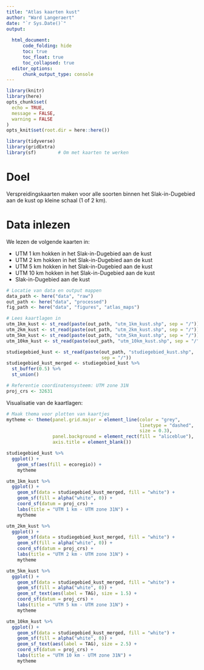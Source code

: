 ```yaml
---
title: "Atlas kaarten kust"
author: "Ward Langeraert"
date: "`r Sys.Date()`"
output: 
  
  html_document:
      code_folding: hide
      toc: true
      toc_float: true
      toc_collapsed: true
  editor_options:
      chunk_output_type: console
---
```


```r
library(knitr)
library(here)
opts_chunk$set(
  echo = TRUE,
  message = FALSE,
  warning = FALSE
)
opts_knit$set(root.dir = here::here())

library(tidyverse)
library(gridExtra)
library(sf)        # Om met kaarten te werken
```


# Doel

Verspreidingskaarten maken voor alle soorten binnen het Slak-in-Dugebied aan de kust op kleine schaal (1 of 2 km).


# Data inlezen

We lezen de volgende kaarten in: 

- UTM 1 km hokken in het Slak-in-Dugebied aan de kust
- UTM 2 km hokken in het Slak-in-Dugebied aan de kust
- UTM 5 km hokken in het Slak-in-Dugebied aan de kust
- UTM 10 km hokken in het Slak-in-Dugebied aan de kust
- Slak-in-Dugebied aan de kust

```r
# Locatie van data en output mappen
data_path <- here("data", "raw")
out_path <- here("data", "processed")
fig_path <- here("data", "figures", "atlas_maps")

# Lees kaartlagen in
utm_1km_kust <- st_read(paste(out_path, "utm_1km_kust.shp", sep = "/"))
utm_2km_kust <- st_read(paste(out_path, "utm_2km_kust.shp", sep = "/"))
utm_5km_kust <- st_read(paste(out_path, "utm_5km_kust.shp", sep = "/"))
utm_10km_kust <- st_read(paste(out_path, "utm_10km_kust.shp", sep = "/"))

studiegebied_kust <- st_read(paste(out_path, "studiegebied_kust.shp", 
                                   sep = "/"))
studiegebied_kust_merged <- studiegebied_kust %>%
  st_buffer(0.5) %>%
  st_union()

# Referentie coordinatensysteem: UTM zone 31N
proj_crs <- 32631
```

Visualisatie van de kaartlagen:

```r
# Maak thema voor plotten van kaartjes
mytheme <- theme(panel.grid.major = element_line(color = "grey", 
                                                 linetype = "dashed", 
                                                 size = 0.3),
                 panel.background = element_rect(fill = "aliceblue"),
                 axis.title = element_blank())

studiegebied_kust %>%
  ggplot() +
    geom_sf(aes(fill = ecoregio)) +
    mytheme

utm_1km_kust %>%
  ggplot() +
    geom_sf(data = studiegebied_kust_merged, fill = "white") +
    geom_sf(fill = alpha("white", 0)) +
    coord_sf(datum = proj_crs) +
    labs(title = "UTM 1 km - UTM zone 31N") +
    mytheme

utm_2km_kust %>%
  ggplot() +
    geom_sf(data = studiegebied_kust_merged, fill = "white") +
    geom_sf(fill = alpha("white", 0)) +
    coord_sf(datum = proj_crs) +
    labs(title = "UTM 2 km - UTM zone 31N") +
    mytheme

utm_5km_kust %>%
  ggplot() +
    geom_sf(data = studiegebied_kust_merged, fill = "white") +
    geom_sf(fill = alpha("white", 0)) +
    geom_sf_text(aes(label = TAG), size = 1.5) +
    coord_sf(datum = proj_crs) +
    labs(title = "UTM 5 km - UTM zone 31N") +
    mytheme

utm_10km_kust %>%
  ggplot() +
    geom_sf(data = studiegebied_kust_merged, fill = "white") +
    geom_sf(fill = alpha("white", 0)) +
    geom_sf_text(aes(label = TAG), size = 2.5) +
    coord_sf(datum = proj_crs) +
    labs(title = "UTM 10 km - UTM zone 31N") +
    mytheme
```

